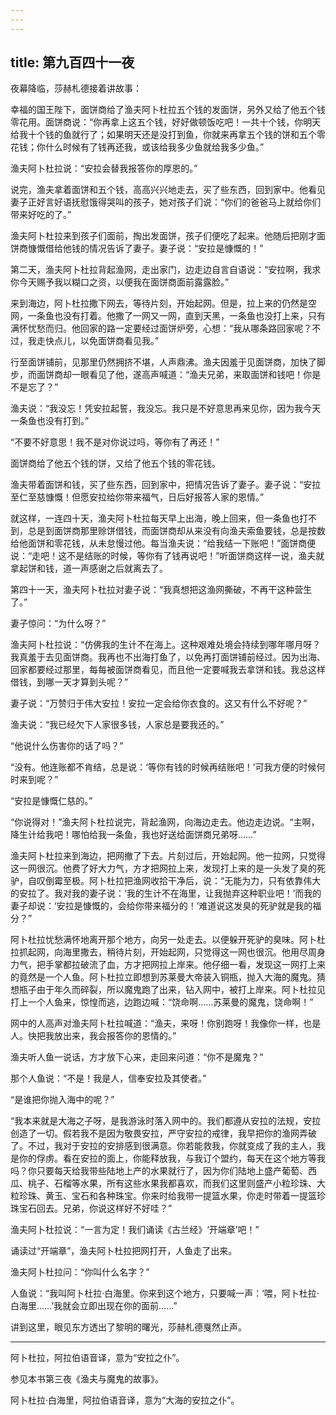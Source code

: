 ```yaml
---
---
---
```

title: 第九百四十一夜
---






夜幕降临，莎赫札德接着讲故事：





幸福的国王陛下，面饼商给了渔夫阿卜杜拉五个钱的发面饼，另外又给了他五个钱零花用。面饼商说：“你再拿上这五个钱，好好做顿饭吃吧！一共十个钱，你明天给我十个钱的鱼就行了；如果明天还是没打到鱼，你就来再拿五个钱的饼和五个零花钱；你什么时候有了钱再还我，或该给我多少鱼就给我多少鱼。”

渔夫阿卜杜拉说：“安拉会替我报答你的厚恩的。”

说完，渔夫拿着面饼和五个钱，高高兴兴地走去，买了些东西，回到家中。他看见妻子正好言好语抚慰饿得哭叫的孩子，她对孩子们说：“你们的爸爸马上就给你们带来好吃的了。”

渔夫阿卜杜拉来到孩子们面前，掏出发面饼，孩子们便吃了起来。他随后把刚才面饼商慷慨借给他钱的情况告诉了妻子。妻子说：“安拉是慷慨的！”

第二天，渔夫阿卜杜拉背起渔网，走出家门，边走边自言自语说：“安拉啊，我求你今天赐予我以糊口之资，以便我在面饼商面前露露脸。”

来到海边，阿卜杜拉撒下网去，等待片刻，开始起网。但是，拉上来的仍然是空网，一条鱼也没有打着。他撒了一网又一网，直到天黑，一条鱼也没打上来，只有满怀忧愁而归。他回家的路一定要经过面饼炉旁，心想：“我从哪条路回家呢？不过，我走快点儿，以免面饼商看见我。”

行至面饼铺前，见那里仍然拥挤不堪，人声鼎沸。渔夫因羞于见面饼商，加快了脚步，而面饼商却一眼看见了他，遂高声喊道：“渔夫兄弟，来取面饼和钱吧！你是不是忘了？”

渔夫说：“我没忘！凭安拉起誓，我没忘。我只是不好意思再来见你，因为我今天一条鱼也没有打到。”

“不要不好意思！我不是对你说过吗，等你有了再还！”

面饼商给了他五个钱的饼，又给了他五个钱的零花钱。

渔夫带着面饼和钱，买了些东西，回到家中，把情况告诉了妻子。妻子说：“安拉至仁至慈慷慨！但愿安拉给你带来福气，日后好报答人家的恩情。”

就这样，一连四十天，渔夫阿卜杜拉每天早上出海，晚上回来，但一条鱼也打不到，总是到面饼商那里赊饼借钱，而面饼商却从来没有向渔夫索鱼要钱，总是按数给他面饼和零花钱，从未怠慢过他。每当渔夫说：“给我结一下账吧！”面饼商便说：“走吧！这不是结账的时候，等你有了钱再说吧！”听面饼商这样一说，渔夫就拿起饼和钱，道一声感谢之后就离去了。

第四十一天，渔夫阿卜杜拉对妻子说：“我真想把这渔网撕破，不再干这种营生了。”

妻子惊问：“为什么呀？”

渔夫阿卜杜拉说：“仿佛我的生计不在海上。这种艰难处境会持续到哪年哪月呀？我真羞于去见面饼商。我再也不出海打鱼了，以免再打面饼铺前经过。因为出海、回家都要经过那里，每每被面饼商看见，而且他一定要喊我去拿饼和钱。我总这样借钱，到哪一天才算到头呢？”

妻子说：“万赞归于伟大安拉！安拉一定会给你衣食的。这又有什么不好呢？”

渔夫说：“我已经欠下人家很多钱，人家总是要我还的。”

“他说什么伤害你的话了吗？”

“没有。他连账都不肯结，总是说：‘等你有钱的时候再结账吧！’可我方便的时候何时来到呢？”

“安拉是慷慨仁慈的。”

“你说得对！”渔夫阿卜杜拉说完，背起渔网，向海边走去。他边走边说。“主啊，降生计给我吧！哪怕给我一条鱼，我也好送给面饼商兄弟呀……”

渔夫阿卜杜拉来到海边，把网撤了下去。片刻过后，开始起网。他一拉网，只觉得这一网很沉。他费了好大力气，方才把网拉上来，发现打上来的是一头发了臭的死驴，自叹倒霉至极。阿卜杜拉把渔网收拾干净后，说：“无能为力，只有依靠伟大的安拉了。我对我的妻子说：‘我的生计不在海里，让我抛弃这种职业吧！’而我的妻子却说：‘安拉是慷慨的，会给你带来福分的！’难道说这发臭的死驴就是我的福分？”

阿卜杜拉忧愁满怀地离开那个地方，向另一处走去。以便躲开死驴的臭味。阿卜杜拉抓起网，向海里撒去，稍待片刻，开始起网，只觉得这一网也很沉。他用尽周身力气，把手掌都拉破流了血，方才把网拉上岸来。他仔细一看，发现这一网打上来的竟然是一个人鱼。阿卜杜拉立即想到苏莱曼大帝装入铜瓶，抛入大海的魔鬼。猜想瓶子由于年久而碎裂，所以魔鬼跑了出来，钻入网中，被打上岸来。阿卜杜拉见打上一个人鱼来，惊惶而逃，边跑边喊：“饶命啊……苏莱曼的魔鬼，饶命啊！”

网中的人高声对渔夫阿卜杜拉喊道：“渔夫，来呀！你别跑呀！我像你一样，也是人。快把我放出来，我会报答你的恩情的。”

渔夫听人鱼一说话，方才放下心来，走回来问道：“你不是魔鬼？”

那个人鱼说：“不是！我是人，信奉安拉及其使者。”

“是谁把你抛入海中的呢？”

“我本来就是大海之子呀，是我游泳时落入网中的。我们都遵从安拉的法规，安拉创造了一切。假若我不是因为敬畏安拉，严守安拉的戒律，我早把你的渔网弄破了。不过，我对于安拉的安排感到很满意。你若能救我，你就变成了我的主人，我是你的俘虏。看在安拉的面上，你能释放我，与我订个盟约，每天在这个地方等我吗？你只要每天给我带些陆地上产的水果就行了，因为你们陆地上盛产葡萄、西瓜、桃子、石榴等水果，所有这些水果我都喜欢，而我们这里则盛产小粒珍珠、大粒珍珠、黄玉、宝石和各种珠宝。你来时给我带一提篮水果，你走时带着一提篮珍珠宝石回去。兄弟，你说这样好不好哇？”

渔夫阿卜杜拉说：“一言为定！我们诵读《古兰经》‘开端章’吧！”

诵读过“开端章”，渔夫阿卜杜拉把网打开，人鱼走了出来。

渔夫阿卜杜拉问：“你叫什么名字？”

人鱼说：“我叫阿卜杜拉·白海里。你来到这个地方，只要喊一声：‘喂，阿卜杜拉·白海里……’我就会立即出现在你的面前……”





讲到这里，眼见东方透出了黎明的曙光，莎赫札德戛然止声。



***





阿卜杜拉，阿拉伯语音译，意为“安拉之仆”。​​​



参见本书第三夜《渔夫与魔鬼的故事》。​​​



阿卜杜拉·白海里，阿拉伯语音译，意为“大海的安拉之仆”。​​​